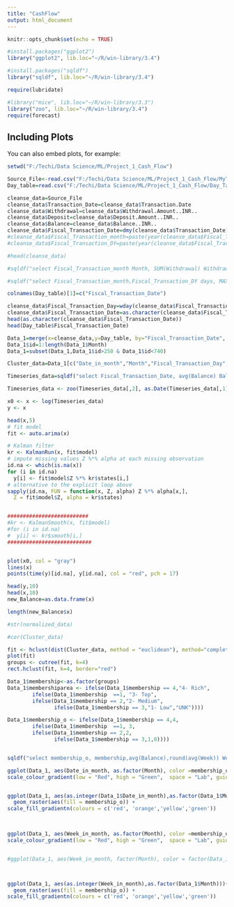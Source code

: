 ```yaml
---
title: "CashFlow"
output: html_document
---
```


```r

knitr::opts_chunk$set(echo = TRUE)

#install.packages("ggplot2")
library("ggplot2", lib.loc="~/R/win-library/3.4")

#install.packages("sqldf")
library("sqldf", lib.loc="~/R/win-library/3.4")

require(lubridate)

#library("mice", lib.loc="~/R/win-library/3.3")
library("zoo", lib.loc="~/R/win-library/3.4")
require(forecast)
```

## Including Plots

You can also embed plots, for example:

```r
setwd("F:/Techi/Data Science/ML/Project_1_Cash_Flow")

Source_File<-read.csv("F:/Techi/Data Science/ML/Project_1_Cash_Flow/MyTrans.csv")
Day_table=read.csv("F:/Techi/Data Science/ML/Project_1_Cash_Flow/Day_Table.csv")

```


```r

cleanse_data=Source_File
cleanse_data$Transaction_Date=cleanse_data$Transaction.Date
cleanse_data$Withdrawal=cleanse_data$Withdrawal.Amount..INR..
cleanse_data$Deposit=cleanse_data$Deposit.Amount..INR..
cleanse_data$Balance=cleanse_data$Balance..INR..
cleanse_data$Fiscal_Transaction_Date=dmy(cleanse_data$Transaction_Date)+1
#cleanse_data$Fiscal_Transaction_month=paste(year(cleanse_data$Fiscal_Transaction_Date),'-',month(cleanse_data$Fiscal_Transaction_Date),sep='')
#cleanse_data$Fiscal_Transaction_DY=paste(year(cleanse_data$Fiscal_Transaction_Date),'-',day(cleanse_data$Fiscal_Transaction_Date),sep='')

#head(cleanse_data)

#sqldf("select Fiscal_Transaction_month Month, SUM(Withdrawal) Withdrawal,sum(Deposit) Deposit from cleanse_data group by 1")

#sqldf("select Fiscal_Transaction_month,Fiscal_Transaction_DY days, MAX(balance) Deposit from cleanse_data where Fiscal_Transaction_DY like '201_-1' group by 1,2")

colnames(Day_table)[1]=c("Fiscal_Transaction_Date")

cleanse_data$Fiscal_Transaction_Day=wday(cleanse_data$Fiscal_Transaction_Date)
cleanse_data$Fiscal_Transaction_Date=as.character(cleanse_data$Fiscal_Transaction_Date)
head(as.character(cleanse_data$Fiscal_Transaction_Date))
head(Day_table$Fiscal_Transaction_Date)

Data_1=merge(x=cleanse_data,y=Day_table, by="Fiscal_Transaction_Date", all.y=TRUE)
Data_1$id=1:length(Data_1$Month)
Data_1=subset(Data_1,Data_1$id>250 & Data_1$id<740)

Cluster_data=Data_1[c("Date_in_month","Month","Fiscal_Transaction_Day","Balance","Fiscal_Transaction_Date")]

Timeseries_data=sqldf("select Fiscal_Transaction_Date, avg(Balance) Balance from Data_1 group by 1")

```

```r


Timeseries_data <- zoo(Timeseries_data[,2], as.Date(Timeseries_data[,1], format = "%Y-%m-%d"))

x0 <- x <- log(Timeseries_data)
y <- x

head(x,5)
# fit model
fit <- auto.arima(x)

# Kalman filter
kr <- KalmanRun(x, fit$model)
# impute missing values Z %*% alpha at each missing observation
id.na <- which(is.na(x))
for (i in id.na)
  y[i] <- fit$model$Z %*% kr$states[i,]
# alternative to the explicit loop above
sapply(id.na, FUN = function(x, Z, alpha) Z %*% alpha[x,], 
  Z = fit$model$Z, alpha = kr$states)


##########################
#kr <- KalmanSmooth(x, fit$model)
#for (i in id.na)
#  y[i] <- kr$smooth[i,]
###########################


plot(x0, col = "gray")
lines(x)
points(time(y)[id.na], y[id.na], col = "red", pch = 17)

head(y,10)
head(x,10)
new_Balance=as.data.frame(x)

length(new_Balance$x)


```


```r
#str(normalized_data)

#cor(Cluster_data)

fit <- hclust(dist(Cluster_data, method = "euclidean"), method="complete")
plot(fit)
groups <- cutree(fit, k=4)
rect.hclust(fit, k=4, border="red")

Data_1$membership<-as.factor(groups)
Data_1$membershiparea <- ifelse(Data_1$membership == 4,"4- Rich",
        ifelse(Data_1$membership  ==1, "3- Top",
        ifelse(Data_1$membership == 2,"2- Medium",
               ifelse(Data_1$membership == 3,"1- Low","UNK"))))

Data_1$membership_o <- ifelse(Data_1$membership == 4,4,
        ifelse(Data_1$membership  ==1, 3,
        ifelse(Data_1$membership == 2,2,
               ifelse(Data_1$membership == 3,1,0))))


sqldf("select membership_o, membership,avg(Balance),round(avg(Week)) Week, round(avg(Month)) Month, round(avg(Month)) Month, round(avg(year)) Year, round(avg(Week_in_month)) Week_In_Month       from Data_1 group by 1,2")


```

```r



ggplot(Data_1, aes(Date_in_month, as.factor(Month), color =membership_o)) + geom_point(alpha = .6, size = 3) +
scale_colour_gradient(low = "Red", high = "Green",  space = "Lab", guide = "colourbar")  


ggplot(Data_1, aes(as.integer(Data_1$Date_in_month),as.factor(Data_1$Month)))+
  geom_raster(aes(fill = membership_o)) +
scale_fill_gradientn(colours = c('red', 'orange','yellow','green'))

  

```

```r

ggplot(Data_1, aes(Week_in_month, as.factor(Month), color =membership_o)) + geom_point(alpha = .6, size = 3) +
scale_colour_gradient(low = "Red", high = "Green",  space = "Lab", guide = "colourbar")  


#ggplot(Data_1, aes(Week_in_month, factor(Month), color = factor(Data_1$membership_o))) + geom_point(alpha = 0.6, size = 3) +  geom_point(col = Data_1$membership_o) +scale_color_manual(values = c('red', 'orange','yellow','green')) 



ggplot(Data_1, aes(as.integer(Week_in_month),as.factor(Data_1$Month)))+
  geom_raster(aes(fill = membership_o)) +
scale_fill_gradientn(colours = c('red', 'orange','yellow','green'))


  
```
